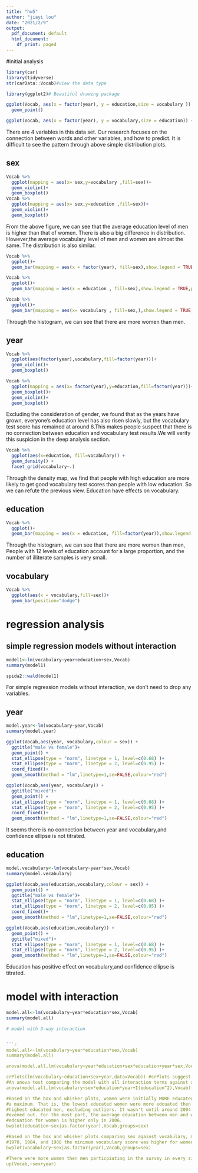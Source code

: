 ---
title: "hw5"
author: "jiayi lou"
date: "2021/2/9"
output:
  pdf_document: default
  html_document:
    df_print: paged
---

#initial analysis

```{r}
library(car)
library(tidyverse)
str(carData::Vocab)#view the data type

library(ggplot2)# Beautiful drawing package

ggplot(Vocab, aes(x = factor(year), y = education,size = vocabulary )) +
  geom_point()

ggplot(Vocab, aes(x = factor(year), y = vocabulary,size = education)) + geom_point()

```

There are 4 variables in this data set. Our research focuses on the connection between words and other variables, and how to predict. It is difficult to see the pattern through above simple distribution plots.

## sex

```{r}
Vocab %>%
  ggplot(mapping = aes(x= sex,y=vocabulary ,fill=sex))+
  geom_violin()+
  geom_boxplot()
Vocab %>%
  ggplot(mapping = aes(x= sex,y=education ,fill=sex))+
  geom_violin()+
  geom_boxplot()
```
From the above figure, we can see that the average education level of men is higher than that of women. There is also a big difference in distribution. However,the average vocabulary level of men and women are almost the same. The distribution is also similar.

```{r}
Vocab %>%
  ggplot()+
  geom_bar(mapping = aes(x = factor(year), fill=sex),show.legend = TRUE,position="dodge")

Vocab %>%
  ggplot()+
  geom_bar(mapping = aes(x = education , fill=sex),show.legend = TRUE,position="dodge")

Vocab %>%
  ggplot()+
  geom_bar(mapping = aes(x= vocabulary , fill=sex,),show.legend = TRUE,position="dodge")
```


Through the histogram, we can see that there are more women than men.


## year

```{r}
Vocab %>%
  ggplot(aes(factor(year),vocabulary,fill=factor(year)))+
  geom_violin()+
  geom_boxplot()

Vocab %>%
  ggplot(mapping = aes(x= factor(year),y=education,fill=factor(year)))+
  geom_boxplot()+
  geom_violin()+
  geom_boxplot()

```

Excluding the consideration of gender, we found that as the years have grown, everyone’s education level has also risen slowly, but the vocabulary test score has remained at around 6.This makes people suspect that there is no connection between education and vocabulary test results.We will verify this suspicion in the deep analysis section.


```{r}
Vocab %>%
  ggplot(aes(x=education, fill=vocabulary)) +
  geom_density() +
  facet_grid(vocabulary~.)
```
Through the density map, we find that people with high education are more likely to get good vocabulary test scores than people with low education. So we can refute the previous view. Education have effects on vocabulary.

## education
```{r}

Vocab %>%
  ggplot()+
  geom_bar(mapping = aes(x = education, fill=factor(year)),show.legend = TRUE)
```


Through the histogram, we can see that there are more women than men, People with 12 levels of education account for a large proportion, and the number of illiterate samples is very small.



## vocabulary

```{r}
Vocab %>%
  ggplot(aes(x = vocabulary,fill=sex))+
  geom_bar(position="dodge")

```


# regression analysis

## simple regression models without interaction

```{r}
model1<-lm(vocabulary~year+education+sex,Vocab)
summary(model1)
```


```{r}
spida2::wald(model1)
```

For simple regression models without interaction, we don’t need to drop any variables.



## year
```{r}
model.year<-lm(vocabulary~year,Vocab)
summary(model.year)

ggplot(Vocab,aes(year, vocabulary,colour = sex)) +
  ggtitle("male vs female")+
  geom_point() +
  stat_ellipse(type = "norm", linetype = 1, level=c(0.68) )+
  stat_ellipse(type = "norm", linetype = 2, level=c(0.95) )+
  coord_fixed()+
  geom_smooth(method = "lm",linetype=1,se=FALSE,colour="red")

ggplot(Vocab,aes(year, vocabulary)) +
  ggtitle("mixed")+
  geom_point() +
  stat_ellipse(type = "norm", linetype = 1, level=c(0.68) )+
  stat_ellipse(type = "norm", linetype = 2, level=c(0.95) )+
  coord_fixed()+
  geom_smooth(method = "lm",linetype=1,se=FALSE,colour="red")
```

It seems there is no connection between year and vocabulary,and confidence ellipse is not titrated.


## education
```{r}
model.vecabulary<-lm(vocabulary~year*sex,Vocab)
summary(model.vecabulary)

ggplot(Vocab,aes(education,vocabulary,colour = sex)) +
  geom_point() +
  ggtitle("male vs female")+
  stat_ellipse(type = "norm", linetype = 1, level=c(0.68) )+
  stat_ellipse(type = "norm", linetype = 2, level=c(0.95) )+
  coord_fixed()+
  geom_smooth(method = "lm",linetype=1,se=FALSE,colour="red")

ggplot(Vocab,aes(education,vocabulary)) +
  geom_point() +
  ggtitle("mixed")+
  stat_ellipse(type = "norm", linetype = 1, level=c(0.68) )+
  stat_ellipse(type = "norm", linetype = 2, level=c(0.95) )+
  geom_smooth(method = "lm",linetype=1,se=FALSE,colour="red")


```


Education has positive effect on vocabulary,and confidence ellipse is titrated.



# model with interaction


```{r}
model.all<-lm(vocabulary~year*education*sex,Vocab)
summary(model.all)

# model with 3-way interaction


```{r}
model.all<-lm(vocabulary~year*education*sex,Vocab)
summary(model.all)

anova(model.all,lm(vocabulary~year*education+sex*education+year*sex,Vocab),test='LRT')#Three way interaction term shows significance. 

crPlots(lm(vocabulary~education+sex+year,data=Vocab)) #crPlots suggest that a squared term for education may be of interest
#An anova test comparing the model with all interaction terms against a model with all interactions plus the squared education term produces a small values, suggesting #significance. 
anova(model.all,lm(vocabulary~sex*education*year+I(education^2),Vocab),test='LRT') 

#Based on the box and whisker plots, women were initially MORE educated then men at a minimum (excluding outliers), whereas men were MORE educated than women at 
#a maximum. That is, the lowest educated women were more edcuated then the lowest educated men, and the highest educated women were less educated than the 
#highest educated men, excluding outliers. It wasn't until around 2004 that the education gap between men and women included in the vocabulary study
#evened out. For the most part, the average education between men and women is about equal; it is slighlty higher for men from 1989-1993. The average level of 
#edcuation for women is higher only in 2006. 
bwplot(education~sex|as.factor(year),Vocab,groups=sex)

#Based on the box and whisker plots comparing sex against vocabulary, men and women have, on average, equal vocabulary levels each year. In the years 1976, 
#1978, 1984, and 1988 the minimum vocabulary score was higher for women than men, excluding outliers. In the years 1974, 1994, and 1998 the minimum score was #higher for men #than women. The maximum scores are equal for men and women #throughout all years. 
bwplot(vocabulary~sex|as.factor(year),Vocab,groups=sex)

#There were more women then men particpiating in the survey in every single year that the vocabulary survey was performed
up(Vocab,~sex+year)


```

